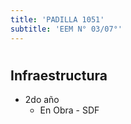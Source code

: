 ```yaml
---
title: 'PADILLA 1051'
subtitle: 'EEM N° 03/07°'
---
```


#
## Infraestructura

* 2do año 
    + En Obra - SDF 



